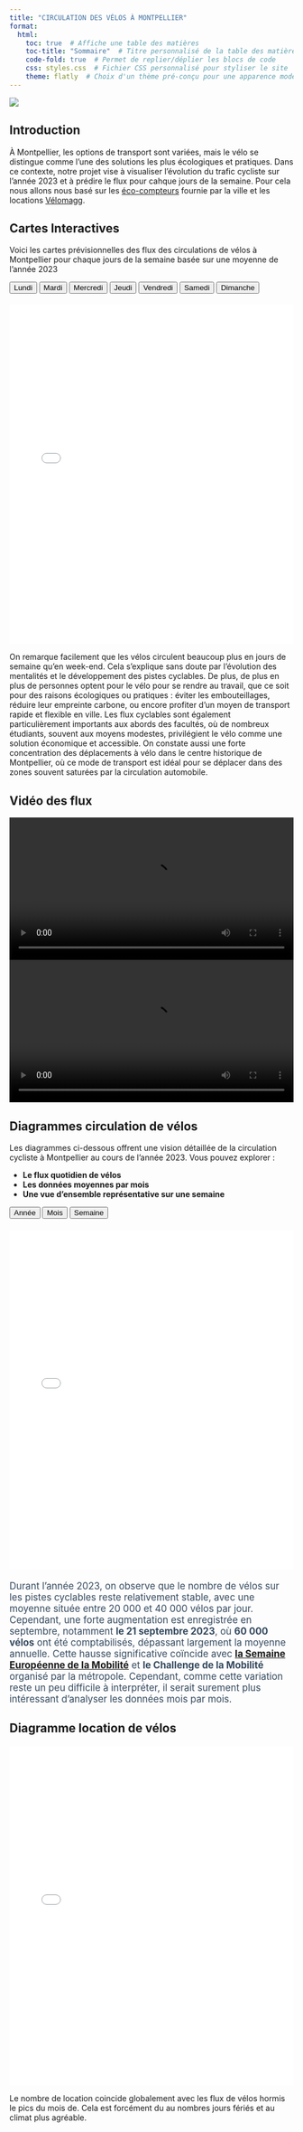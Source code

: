 ```yaml
---
title: "CIRCULATION DES VÉLOS À MONTPELLIER"
format:
  html:
    toc: true  # Affiche une table des matières
    toc-title: "Sommaire"  # Titre personnalisé de la table des matières
    code-fold: true  # Permet de replier/déplier les blocs de code
    css: styles.css  # Fichier CSS personnalisé pour styliser le site
    theme: flatly  # Choix d'un thème pré-conçu pour une apparence moderne
---
```


![ ](https://static.actu.fr/uploads/2020/09/montpellier-velo-piste-cyclable-960x640.jpg)

## Introduction

À Montpellier, les options de transport sont variées, mais le vélo se distingue comme l'une des solutions les plus écologiques et pratiques. 
Dans ce contexte, notre projet vise à visualiser l'évolution du trafic cycliste sur l'année 2023 et à prédire le flux pour cahque jours de la semaine. Pour cela nous allons nous basé sur les [éco-compteurs](https://data.montpellier3m.fr/dataset/comptages-velo-et-pieton-issus-des-compteurs-de-velo) fournie par la ville et les locations [Vélomagg](https://data.montpellier3m.fr/dataset/courses-des-velos-velomagg-de-montpellier-mediterranee-metropole).

## Cartes Interactives

Voici les cartes prévisionnelles des flux des circulations de vélos à Montpellier pour chaque jours de la semaine basée sur une moyenne de l’année 2023
<div>
  <button onclick="changeMap('Lundi')">Lundi</button>
  <button onclick="changeMap('Mardi')">Mardi</button>
  <button onclick="changeMap('Mercredi')">Mercredi</button>
  <button onclick="changeMap('Jeudi')">Jeudi</button>
  <button onclick="changeMap('Vendredi')">Vendredi</button>
  <button onclick="changeMap('Samedi')">Samedi</button>
  <button class=dimanche onclick="changeMap('Dimanche')">Dimanche</button>
</div>

<div id="map-container" style="margin-top: 20px;">
  <iframe id="map-frame" src="carte/map_montpellier_Lundi.html" width="100%" height="600" style="border: none;"></iframe>
</div>

<script>
  function changeMap(day) {
    document.getElementById("map-frame").src = `carte/map_montpellier_${day}.html`;
  }
</script>

On remarque facilement que les vélos circulent beaucoup plus en jours de semaine qu’en week-end. Cela s’explique sans doute par l’évolution des mentalités et le développement des pistes cyclables. De plus, de plus en plus de personnes optent pour le vélo pour se rendre au travail, que ce soit pour des raisons écologiques ou pratiques : éviter les embouteillages, réduire leur empreinte carbone, ou encore profiter d’un moyen de transport rapide et flexible en ville.
Les flux cyclables sont également particulièrement importants aux abords des facultés, où de nombreux étudiants, souvent aux moyens modestes, privilégient le vélo comme une solution économique et accessible. 
On constate aussi une forte concentration des déplacements à vélo dans le centre historique de Montpellier, où ce mode de transport est idéal pour se déplacer dans des zones souvent saturées par la circulation automobile.


## Vidéo des flux

<video controls width="100%" height="auto">
  <source src="Video/bike_animation_12_Mai.mp4">
</video>

<video controls width="100%" height="auto">
  <source src="Video/bike_animation_14_Mai.mp4">
</video>


## Diagrammes circulation de vélos

Les diagrammes ci-dessous offrent une vision détaillée de la circulation cycliste à Montpellier au cours de l'année 2023. Vous pouvez explorer :

- **Le flux quotidien de vélos**
- **Les données moyennes par mois**
- **Une vue d'ensemble représentative sur une semaine**

<div>
  <button onclick="changeDiagramme('Annee')">Année</button>
  <button onclick="changeDiagramme('Mois')">Mois</button>
  <button onclick="changeDiagramme('Semaine')">Semaine</button>
</div>

<div id="diagram-container" style="margin-top: 20px;">
  <iframe id="diagram-frame" src="Diagramme/Diagramme_Annee_2023.html" width="100%" height="600" style="border: none;"></iframe>
</div>

<div id="diagram-text" style="margin-top: 20px; font-size: 1.2em; color: #34495e;">
  Durant l’année 2023, on observe que le nombre de vélos sur les pistes cyclables reste relativement stable, avec une moyenne située entre 20 000 et 40 000 vélos par jour. Cependant, une forte augmentation est enregistrée en septembre, notamment **le 21 septembre 2023**, où **60 000 vélos** ont été comptabilisés, dépassant largement la moyenne annuelle. Cette hausse significative coïncide avec [__la Semaine Européenne de la Mobilité__](https://www.montpellier3m.fr/semaine-europeeenne-de-la-mobilite?utm.com)
  et **le Challenge de la Mobilité** organisé par la métropole.
  Cependant, comme cette variation reste un peu difficile à interpréter,  il serait surement plus intéressant d'analyser les données mois par mois.
</div>

<script>
  function changeDiagramme(view) {
    // Met à jour l'iframe en fonction du bouton cliqué
    document.getElementById("diagram-frame").src = `Diagramme/Diagramme_${view}_2023.html`;

    // Définir les textes détaillés pour chaque vue
    const texts = {
      Annee: `
        <p>
          Durant l’année 2023, on observe que le nombre de vélos sur les pistes cyclables reste relativement stable, 
          avec une moyenne située entre <strong>20 000</strong> et <strong>40 000 vélos</strong> par jour. 
          Cependant, une forte augmentation est enregistrée en septembre, notamment le 
          <strong>21 septembre 2023</strong>, où <strong>60 000 vélos</strong> ont été comptabilisés, 
          dépassant largement la moyenne annuelle. Cette hausse significative coïncide avec 
          <a href="https://www.montpellier3m.fr/semaine-europeeenne-de-la-mobilite?utm.com" target="_blank">
          la Semaine Européenne de la Mobilité</a> et <strong>le Challenge de la Mobilité</strong> organisé par la métropole.
        </p>
        <p>
          Cependant, comme cette variation reste un peu difficile à interpréter, il serait surement plus intéressant 
          d'analyser les données mois par mois.
        </p>
      `,
      Mois: `
        <p>
          Pour le diagramme par mois, il est plus facilement interprétable, avec une <strong>moyenne</strong> située entre <strong>600 000 et 900 000 vélos</strong> par mois. Cependant, une forte augmentation est enregistrée en <strong>septembre</strong>, avec près de <strong>1 million de vélos</strong>comptabilisés, ce qui en fait le mois le plus actif de l’année. Cette hausse significative coïncide avec l’analyse précédente (la Semaine Européenne de la Mobilité) mais aussi avec <strong>les rentrées scolaire et la reprise des activités professionnelles</strong>, où de nombreux trajets se font à vélo.
          </p>
          <p>
          À l’inverse, les mois de <strong>février et décembre </strong> affichent les niveaux les plus faibles, avec environ 600 000 vélos. Cela peut s’expliquer par des conditions météorologiques moins favorables en hiver, comme le froid, la pluie et des journées plus courtes.
          On remarque également une baisse surprenante en <strong>juillet et août</strong>, qui pourrait être liée aux vacances estivales et à la chaleur, rendant l’usage du vélo moins fréquent.
          </p>
          <p>
          Ces variations mettent en lumière une certaine saisonnalité dans l’utilisation des vélos. Pour mieux comprendre, il serait intéressant d’explorer les données de circulation moyenne hebdomadaire afin d’examiner plus précisément les liens entre les périodes de travail et les jours de repos.
        </p>
      `,
      Semaine: `
        <p>
          Sur une semaine type, les flux de vélos varient considérablement. <strong>Les jours ouvrés</strong> enregistrent les flux les plus élevés, avec une moyenne située autour de <strong>600</strong> vélos par jour, principalement pour des trajets domicile-travail ou domicile-école.
          </p>
          <p>
          En revanche, une <strong>diminution est observée durant le week-end</strong> qui enregistre des flux presque <strong>deux fois inférieur</strong> à celui des jours de semaine.
          </p>
          <p>
          Cette baisse peut s’expliquer par une réduction de l’utilisation des vélos pour des trajets utilitaires, remplacés par des activités de loisir ou des déplacements occasionnels.
          </p>
          <p>
          On peut donc aisément constater que le vélo est aujourd’hui principalement utilisé comme un moyen de locomotion à Montpellier, et non plus seulement comme un simple loisir.
        </p>
      `
    };

    // Met à jour le texte dynamique
    document.getElementById("diagram-text").innerHTML = texts[view];
  }
</script>



## Diagramme location de vélos
<div id="diagram-container" style="margin-top: 20px;">
  <iframe id="diagram-frame" src="Diagramme/Diagramme_locations.html" width="100%" height="600" style="border: none;"></iframe>
</div>
Le nombre de location coincide globalement avec les flux de vélos hormis le pics du mois de. Cela est forcément du au nombres jours fériés et au climat plus agréable.

